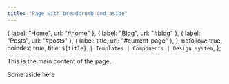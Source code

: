 ```yaml
---
title: "Page with breadcrumb and aside"
---
```


  { label: "Home", url: "#home" },
  { label: "Blog", url: "#blog" },
  { label: "Posts", url: "#posts" },
  { label: title, url: "#current-page" },
];
  nofollow: true,
  noindex: true,
  title: `${title} | Templates | Components | Design system`,
};

<PageLayout breadcrumb={breadcrumb} seo={seo} title={title}>
  <p slot="body">This is the main content of the page.</p>
  <div slot="aside">Some aside here</div>
</PageLayout>
